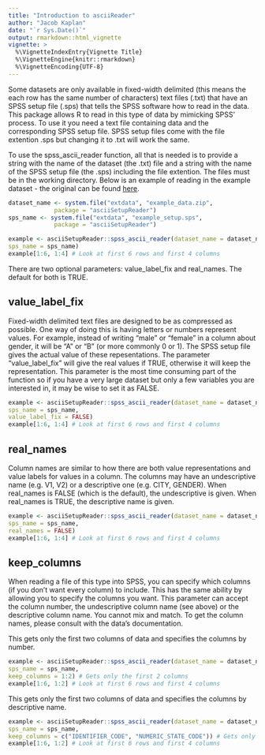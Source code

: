 ```yaml
---
title: "Introduction to asciiReader"
author: "Jacob Kaplan"
date: "`r Sys.Date()`"
output: rmarkdown::html_vignette
vignette: >
  %\VignetteIndexEntry{Vignette Title}
  %\VignetteEngine{knitr::rmarkdown}
  %\VignetteEncoding{UTF-8}
---
```


Some datasets are only available in fixed-width delimited  (this means the each row has the same number of characters) text files (.txt) that have an SPSS setup file (.sps) that tells the SPSS software how to read in the data. This package allows R to read in this type of data by mimicking SPSS' process. To use it you need a text file containing data and the corresponding SPSS setup file. SPSS setup files come with the file extention .sps but changing it to .txt will work the same.

To use the spss_ascii_reader function, all that is needed is to provide a string with the name of the dataset (the .txt) file and a string with the name of the SPSS setup file (the .sps) including the file extention. The files must be in the working directory. Below is an example of reading in the example dataset - the original can be found [here](https://www.icpsr.umich.edu/icpsrweb/NACJD/studies/9327?q=&restrictionType%5B0%5D=Public+Use&classification%5B0%5D=NACJD.IX.*&dataFormat%5B0%5D=SPSS).
```r
dataset_name <- system.file("extdata", "example_data.zip",
             package = "asciiSetupReader")
sps_name <- system.file("extdata", "example_setup.sps",
             package = "asciiSetupReader")

example <- asciiSetupReader::spss_ascii_reader(dataset_name = dataset_name,
sps_name = sps_name)
example[1:6, 1:4] # Look at first 6 rows and first 4 columns
```
There are two optional parameters: value_label_fix and real_names. The default for both is TRUE.

## value_label_fix
Fixed-width delimited text files are designed to be as compressed as possible. One way of doing this is having letters or numbers represent values. For example, instead of writing "male" or "female" in a column about gender, it will be "A" or "B" (or more commonly 0 or 1). The SPSS setup file gives the actual value of these repesentations. The parameter "value_label_fix" will give the real values if TRUE, otherwise it will keep the representation. This parameter is the most time consuming part of the function so if you have a very large dataset but only a few variables you are interested in, it may be wise to set it as FALSE.

```r
example <- asciiSetupReader::spss_ascii_reader(dataset_name = dataset_name,
sps_name = sps_name,
value_label_fix = FALSE)
example[1:6, 1:4] # Look at first 6 rows and first 4 columns
```

## real_names
Column names are similar to how there are both value representations and value labels for values in a column. The columns may have an undescriptive name (e.g. V1, V2) or a descriptive one (e.g. CITY, GENDER). When real_names is FALSE (which is the default), the undescriptive is given. When real_names is TRUE, the descriptive name is given.
```r
example <- asciiSetupReader::spss_ascii_reader(dataset_name = dataset_name,
sps_name = sps_name,
real_names = FALSE)
example[1:6, 1:4] # Look at first 6 rows and first 4 columns
```

## keep_columns
When reading a file of this type into SPSS, you can specify which columns (if you don't want every column) to include. This has the same ability by allowing you to specify the columns you want. This parameter can accept the column number, the undescriptive column name (see above) or the descriptive column name. You cannot mix and match. To get the column names, please consult with the data's documentation. 

This gets only the first two columns of data and specifies the columns by number. 
```r
example <- asciiSetupReader::spss_ascii_reader(dataset_name = dataset_name,
sps_name = sps_name, 
keep_columns = 1:2) # Gets only the first 2 columns
example[1:6, 1:2] # Look at first 6 rows and first 4 columns
```

This gets only the first two columns of data and specifies the columns by descriptive name. 
```r
example <- asciiSetupReader::spss_ascii_reader(dataset_name = dataset_name,
sps_name = sps_name, 
keep_columns = c("IDENTIFIER_CODE", "NUMERIC_STATE_CODE")) # Gets only the first 2 columns
example[1:6, 1:2] # Look at first 6 rows and first 4 columns
```

